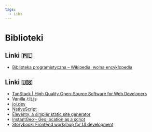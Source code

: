 ```yaml
---
tags:
  - Libs
---
```


# Biblioteki

## Linki 🇵🇱

- [Biblioteka programistyczna – Wikipedia, wolna encyklopedia](https://pl.wikipedia.org/wiki/Biblioteka_programistyczna)

## Linki 🇺🇸

- [TanStack | High Quality Open-Source Software for Web Developers](https://tanstack.com/)
- [Vanilla-tilt.js](https://micku7zu.github.io/vanilla-tilt.js/)
- [joi.dev](https://joi.dev/)
- [NativeScript](https://nativescript.org/)
- [Eleventy, a simpler static site generator](https://www.11ty.dev/)
- [InstantGeo - Geo location as a script](https://instantgeo.info/#loading-async-recommended)
- [Storybook: Frontend workshop for UI development](https://storybook.js.org/)

